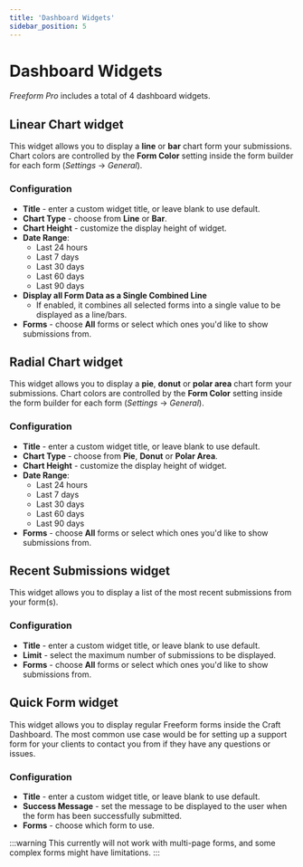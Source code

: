 ```yaml
---
title: 'Dashboard Widgets'
sidebar_position: 5
---
```




# Dashboard Widgets <Badge type="pro" text="Pro" />

_Freeform Pro_ includes a total of 4 dashboard widgets.

<Photo img={DashboardWidgetsPhoto} alt="Dashboard Widgets for Freeform" />

## Linear Chart widget <Badge type="pro" text="Pro" />

This widget allows you to display a **line** or **bar** chart form your submissions. Chart colors are controlled by the **Form Color** setting inside the form builder for each form (_Settings_ → _General_).

<Photo img={DashboardLinearChartPhoto} alt="Linear Chart widget" />

### Configuration

- **Title** - enter a custom widget title, or leave blank to use default.
- **Chart Type** - choose from **Line** or **Bar**.
- **Chart Height** - customize the display height of widget.
- **Date Range**:
  - Last 24 hours
  - Last 7 days
  - Last 30 days
  - Last 60 days
  - Last 90 days
- **Display all Form Data as a Single Combined Line**
  - If enabled, it combines all selected forms into a single value to be displayed as a line/bars.
- **Forms** - choose **All** forms or select which ones you'd like to show submissions from.

## Radial Chart widget <Badge type="pro" text="Pro" />

This widget allows you to display a **pie**, **donut** or **polar area** chart form your submissions. Chart colors are controlled by the **Form Color** setting inside the form builder for each form (_Settings_ → _General_).

<Photo img={DashboardRadialChartPhoto} alt="Radial Chart widget" />

### Configuration

- **Title** - enter a custom widget title, or leave blank to use default.
- **Chart Type** - choose from **Pie**, **Donut** or **Polar Area**.
- **Chart Height** - customize the display height of widget.
- **Date Range**:
  - Last 24 hours
  - Last 7 days
  - Last 30 days
  - Last 60 days
  - Last 90 days
- **Forms** - choose **All** forms or select which ones you'd like to show submissions from.

## Recent Submissions widget <Badge type="pro" text="Pro" />

This widget allows you to display a list of the most recent submissions from your form(s).

<Photo img={DashboardRecentPhoto} alt="Recent Submissions widget" />

### Configuration

- **Title** - enter a custom widget title, or leave blank to use default.
- **Limit** - select the maximum number of submissions to be displayed.
- **Forms** - choose **All** forms or select which ones you'd like to show submissions from.

## Quick Form widget <Badge type="pro" text="Pro" />

This widget allows you to display regular Freeform forms inside the Craft Dashboard. The most common use case would be for setting up a support form for your clients to contact you from if they have any questions or issues.

<Photo img={WidgetQuickFormPhoto} alt="Quick Form widget" />

### Configuration

- **Title** - enter a custom widget title, or leave blank to use default.
- **Success Message** - set the message to be displayed to the user when the form has been successfully submitted.
- **Forms** - choose which form to use.

:::warning
This currently will not work with multi-page forms, and some complex forms might have limitations.
:::
